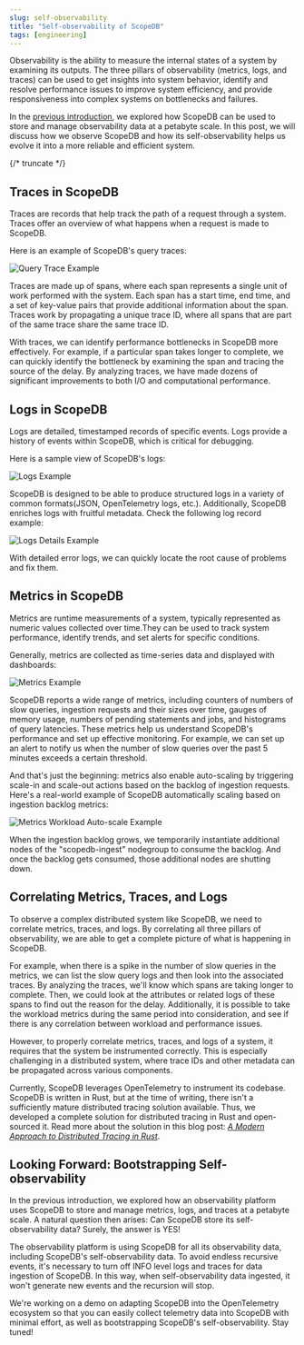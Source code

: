 ```yaml
---
slug: self-observability
title: "Self-observability of ScopeDB"
tags: [engineering]
---
```


Observability is the ability to measure the internal states of a system by examining its outputs. The three pillars of observability (metrics, logs, and traces) can be used to get insights into system behavior, identify and resolve performance issues to improve system efficiency, and provide responsiveness into complex systems on bottlenecks and failures.

In the [previous introduction](/blog/manage-observability-data-in-petabytes), we explored how ScopeDB can be used to store and manage observability data at a petabyte scale. In this post, we will discuss how we observe ScopeDB and how its self-observability helps us evolve it into a more reliable and efficient system.

{/* truncate */}

## Traces in ScopeDB

Traces are records that help track the path of a request through a system. Traces offer an overview of what happens when a request is made to ScopeDB.

Here is an example of ScopeDB's query traces:

![Query Trace Example](traces-query-demo.png)

Traces are made up of spans, where each span represents a single unit of work performed with the system. Each span has a start time, end time, and a set of key-value pairs that provide additional information about the span. Traces work by propagating a unique trace ID, where all spans that are part of the same trace share the same trace ID.

With traces, we can identify performance bottlenecks in ScopeDB more effectively. For example, if a particular span takes longer to complete, we can quickly identify the bottleneck by examining the span and tracing the source of the delay. By analyzing traces, we have made dozens of significant improvements to both I/O and computational performance.

## Logs in ScopeDB

Logs are detailed, timestamped records of specific events. Logs provide a history of events within ScopeDB, which is critical for debugging.

Here is a sample view of ScopeDB's logs:

![Logs Example](logs-demo.png)

ScopeDB is designed to be able to produce structured logs in a variety of common formats(JSON, OpenTelemetry logs, etc.). Additionally, ScopeDB enriches logs with fruitful metadata. Check the following log record example:

![Logs Details Example](logs-details-demo.png)

With detailed error logs, we can quickly locate the root cause of problems and fix them.

## Metrics in ScopeDB

Metrics are runtime measurements of a system, typically represented as numeric values collected over time.They can be used to track system performance, identify trends, and set alerts for specific conditions.

Generally, metrics are collected as time-series data and displayed with dashboards:

![Metrics Example](metrics-demo.png)

ScopeDB reports a wide range of metrics, including counters of numbers of slow queries, ingestion requests and their sizes over time, gauges of memory usage, numbers of pending statements and jobs, and histograms of query latencies. These metrics help us understand ScopeDB's performance and set up effective monitoring. For example, we can set up an alert to notify us when the number of slow queries over the past 5 minutes exceeds a certain threshold.

And that's just the beginning: metrics also enable auto-scaling by triggering scale-in and scale-out actions based on the backlog of ingestion requests. Here's a real-world example of ScopeDB automatically scaling based on ingestion backlog metrics:

![Metrics Workload Auto-scale Example](metrics-workload-demo.png)

When the ingestion backlog grows, we temporarily instantiate additional nodes of the "scopedb-ingest" nodegroup to consume the backlog. And once the backlog gets consumed, those additional nodes are shutting down.

## Correlating Metrics, Traces, and Logs

To observe a complex distributed system like ScopeDB, we need to correlate metrics, traces, and logs. By correlating all three pillars of observability, we are able to get a complete picture of what is happening in ScopeDB.

For example, when there is a spike in the number of slow queries in the metrics, we can list the slow query logs and then look into the associated traces. By analyzing the traces, we'll know which spans are taking longer to complete. Then, we could look at the attributes or related logs of these spans to find out the reason for the delay. Additionally, it is possible to take the workload metrics during the same period into consideration, and see if there is any correlation between workload and performance issues.

However, to properly correlate metrics, traces, and logs of a system, it requires that the system be instrumented correctly. This is especially challenging in a distributed system, where trace IDs and other metadata can be propagated across various components.

Currently, ScopeDB leverages OpenTelemetry to instrument its codebase. ScopeDB is written in Rust, but at the time of writing, there isn't a sufficiently mature distributed tracing solution available. Thus, we developed a complete solution for distributed tracing in Rust and open-sourced it. Read more about the solution in this blog post: [_A Modern Approach to Distributed Tracing in Rust_](https://fast.github.io/blog/fastrace-a-modern-approach-to-distributed-tracing-in-rust/).

## Looking Forward: Bootstrapping Self-observability

In the previous introduction, we explored how an observability platform uses ScopeDB to store and manage metrics, logs, and traces at a petabyte scale. A natural question then arises: Can ScopeDB store its self-observability data? Surely, the answer is YES!

The observability platform is using ScopeDB for all its observability data, including ScopeDB's self-observability data. To avoid endless recursive events, it's necessary to turn off INFO level logs and traces for data ingestion of ScopeDB. In this way, when self-observability data ingested, it won't generate new events and the recursion will stop.

We're working on a demo on adapting ScopeDB into the OpenTelemetry ecosystem so that you can easily collect telemetry data into ScopeDB with minimal effort, as well as bootstrapping ScopeDB's self-observability. Stay tuned!
